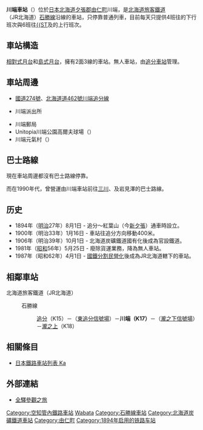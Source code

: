 {{noteTA|T=zh-tw:川端車站;zh-hk: 川端站;zh-cn: 川端站;
|1=zh-tw: 川端車站;zh-hk: 川端站;zh-cn: 川端站;
|2=zh-tw:號誌站;zh-hk:信號場;zh-cn:线路所;
|3=zh-tw:瀧之上車站;zh-hk:瀧之上站;zh-cn:瀧之上站;
}}
{{日本車站資訊
|公司色     = #2cb431
|站名       = 川端站
|圖片       = Kawabata Station, Sekisho Line.jpg 
|pxl        = 
|圖片說明   = 川端車站站房
|日文原名   = 川端
|平假名     = かわばた
|羅馬拼音   = Kawabata
|電報略號   = カワ
|車站編號   = {{車站編號c|#8cc63e|K17}}
|所屬公司   = [[File:JR_logo_(hokkaido).svg|23px]][[北海道旅客鐵道|北海道旅客鐵道]]（JR北海道）
|所在地     = [[北海道|北海道]][[夕張郡|夕張郡]][[由仁町|由仁町]]川端
|啟用年月日 = 1894年（明治27年）8月1日
|車站構造   = [[地面車站|地面車站]]
|月台配置   = 2面3線
|上下車人次 = 
|統計年度   =   
|所屬路線   = {{color|#8cc63e|■}}[[石勝線|石勝線]]
|前一站     = K15 [[追分站_(北海道)|追分]]
|前一站距離 = 9.4
|後一站距離 = 8.8
|後一站     = [[瀧之上站|瀧之上]] K18
|距離       = 27.0
|起站       = [[南千歲站|南千歲]]
|備註       = 無人車站
}}

'''川端車站'''（{{jpn|j=川端駅|hg=かわばたえき|rm=Kawabata eki|f=y}}）位於[[日本|日本]][[北海道|北海道]][[夕張郡|夕張郡]][[由仁町|由仁町]]川端，是[[北海道旅客鐵道|北海道旅客鐵道]]（JR北海道）[[石勝線|石勝線]]沿線的車站，只停靠普通列車，目前每天只提供4班往{{ST|夕張|1}}的下行班次與6班往[[追分站_(北海道)|{{ST]]及{{ST|千歲|1}}的上行班次。

== 車站構造 ==
[[相對式月台|相對式月台]]和[[島式月台|島式月台]]，擁有2面3線的車站。無人車站，由[[追分車站_(北海道)|追分車站]]管理。

== 車站周邊 ==
*[[國道274號|國道274號]]、[[北海道道462號川端追分線|北海道道462號川端追分線]]
*{{Link-ja|栗山警察署|栗山警察署}}川端派出所
*川端郵局
*Unitopia川端公園高爾夫球場（{{lang|ja|ユニトピア川端パークゴルフ場}}）
*川端元氣村（{{lang|ja|かわばた元気村}}）

== 巴士路線 ==
現在車站周邊都沒有巴士路線停靠。

而在1990年代，{{Link-ja|北海道中央巴士|北海道中央バス}}曾營運由川端車站前往[[三川站_(北海道)|三川]]、{{Link-ja|栗山站|栗山駅|栗山}}及岩見澤的巴士路線。

== 历史 ==
*1894年（[[明治|明治]]27年）8月1日 - {{link-ja|北海道煤礦鐵道|北海道炭礦鉄道}}追分～紅葉山（今[[新夕張車站|新夕張]]）通車時設立。
*1900年（明治33年）1月16日 - 車站往追分方向移動400米。
*1906年（明治39年）10月1日 - 北海道炭礦鐵道國有化後成為官設鐵道。
*1981年（[[昭和|昭和]]56年）5月25日 - 廢除貨運業務，降為無人車站。
*1987年（昭和62年）4月1日 - [[國鐵分割民營化|國鐵分割民營化]]後成為JR北海道轄下的車站。

== 相鄰車站 ==
; 北海道旅客鐵道（JR北海道）
: {{color|#8cc63e|■}}石勝線
:: [[追分站_(北海道)|追分]]（K15）－（[[東追分信號場|東追分信號場]]）－'''川端（K17）'''－（[[瀧之下信號場|瀧之下信號場]]）－[[瀧之上站|瀧之上]]（K18）

==相關條目==
*[[日本鐵路車站列表_Ka|日本鐵路車站列表 Ka]]

== 外部連結 ==
* {{ja}}[http://www.tsuchibuta.com/jr-hokkaido/sekishouline/04kawabata/04kawabata.htm 全驛參觀之旅] {{Wayback|url=http://www.tsuchibuta.com/jr-hokkaido/sekishouline/04kawabata/04kawabata.htm |date=20181005183149 }}

{{石勝線}}

{{commonscat|Kawabata Station}}
{{DEFAULTSORT:Kawabata}}
[[Category:空知管內鐵路車站|Category:空知管內鐵路車站]]
[[Category:日本鐵路車站_Ka|Wabata]]
[[Category:石勝線車站|Category:石勝線車站]]
[[Category:北海道炭礦鐵道車站|Category:北海道炭礦鐵道車站]]
[[Category:由仁町|Category:由仁町]]
[[Category:1894年启用的铁路车站|Category:1894年启用的铁路车站]]